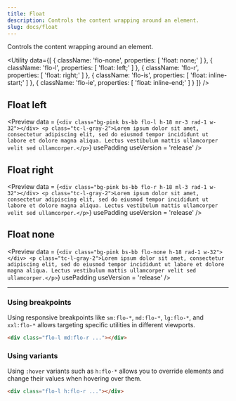 ```yaml
---
title: Float
description: Controls the content wrapping around an element.
slug: docs/float
---
```


Controls the content wrapping around an element.

<Utility
  data={[
    {
      className: 'flo-none',
      properties: [
        'float: none;'
      ]
    },
    {
      className: 'flo-l',
      properties: [
        'float: left;'
      ]
    },
    {
      className: 'flo-r',
      properties: [
        'float: right;'
      ]
    },
    {
      className: 'flo-is',
      properties: [
        'float: inline-start;'
      ]
    },
    {
      className: 'flo-ie',
      properties: [
        'float: inline-end;'
      ]
    }
  ]}
/>

## Float left

<Preview
  data = {`<div class="bg-pink bs-bb flo-l h-18 mr-3 rad-1 w-32"></div>
    <p class="tc-l-gray-2">Lorem ipsum dolor sit amet, consectetur adipiscing elit, sed do eiusmod tempor incididunt ut labore et dolore magna aliqua. Lectus vestibulum mattis ullamcorper velit sed ullamcorper.</p>`}
  usePadding
  useVersion = 'release'
/>

## Float right

<Preview
  data = {`<div class="bg-pink bs-bb flo-r h-18 ml-3 rad-1 w-32"></div>
    <p class="tc-l-gray-2">Lorem ipsum dolor sit amet, consectetur adipiscing elit, sed do eiusmod tempor incididunt ut labore et dolore magna aliqua. Lectus vestibulum mattis ullamcorper velit sed ullamcorper.</p>`}
  usePadding
  useVersion = 'release'
/>

## Float none

<Preview
  data = {`<div class="bg-pink bs-bb flo-none h-18 rad-1 w-32"></div>
    <p class="tc-l-gray-2">Lorem ipsum dolor sit amet, consectetur adipiscing elit, sed do eiusmod tempor incididunt ut labore et dolore magna aliqua. Lectus vestibulum mattis ullamcorper velit sed ullamcorper.</p>`}
  usePadding
  useVersion = 'release'
/>

---

### Using breakpoints

Using responsive breakpoints like `sm:flo-*`, `md:flo-*`, `lg:flo-*`, and `xxl:flo-*` allows targeting specific utilities in different viewports.

```html "md:flo-r"
<div class="flo-l md:flo-r ..."></div>
```

### Using variants

Using `:hover` variants such as `h:flo-*` allows you to override elements and change their values when hovering over them.

```html "h:flo-r"
<div class="flo-l h:flo-r ..."></div>
```
